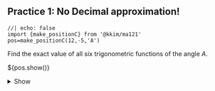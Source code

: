 ## Practice 1: No Decimal approximation!
```ojs
//| echo: false
import {make_positionC} from '@kkim/ma121'
pos=make_positionC(12,-5,'A')
```
:::{layout="[3,2]"}
Find the exact value of all six trigonometric functions of the angle $A$. 

<div>
${pos.show()}
</div>
:::

<details>
<summary>Show</summary> 
::: {.panel-tabset}
## $r$
$$
r=\sqrt{\left(12\right)^2+\left(-5\right)^2}=\sqrt{169}=13$$

## $\sin,\csc$
$$
\sin A=\frac{y}{r}={\color{red}-\frac{5}{13}},\csc A={\color{red}-\frac{13}{5}}
$$

## $\cos,\sec$
$$\cos A=\frac{x}{r}={\color{red}\frac{12}{13}},~
\sec A={\color{red}\frac{13}{12}}$$

## $\tan,\cot$
$$\tan A=\frac{x}{y}={\color{red}-\frac{5}{12}},~
\cot A={\color{red}-\frac{12}{5}}$$
:::
</details>